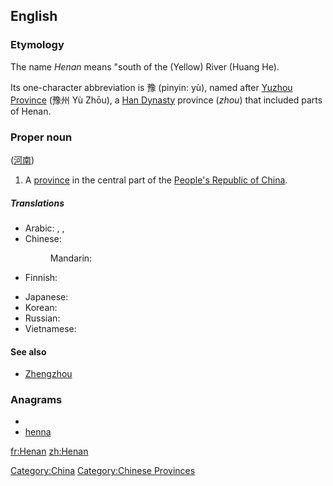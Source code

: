 {{wikipedia}}
==English==

===Etymology===
The name ''Henan'' means "south of the (Yellow) River (Huang He).

Its one-character abbreviation is 豫 (pinyin: yù), named after [[Yuzhou Province]] (豫州 Yù Zhōu), a [[Han Dynasty]] province (''zhou'') that included parts of Henan.

<!-- ({{zh-cpw |c=河南 |p=Hénán |w=Ho-nan}}) -->

===Proper noun===
{{en-proper noun}} ([[河南]])

# A [[province]] in the central part of the [[People's Republic of China]].

=====Translations=====
{{trans-top|province of China}}
* Arabic: {{t|ar|خنان|m|tr=khinaan}},  {{t|ar|خينان|m|tr=khinaan}},  {{t|ar|هينان|m|tr=hinaan}}
* Chinese:
*: Mandarin: {{t-|cmn|河南|tr=Hénán|sc=Hani}}
* Finnish: {{t-|fi|Henan}}
{{trans-mid}}
* Japanese: {{t-|ja|河南|tr=かなん, Kanan}}
* Korean: {{t|ko|허난|tr=Heonan|sc=Hang}}
* Russian: {{t|ru|Хэнань|m|tr=Xenán'}}
* Vietnamese: {{t|vi|Hà Nam|xs=Vietnamese}}
{{trans-bottom}}

====See also====
* [[Zhengzhou]]

===Anagrams===
* {{alphagram|aehnn}}
* [[henna#English|henna]]

[[Category:China]]
[[Category:Chinese Provinces]]

[[fr:Henan]]
[[zh:Henan]]